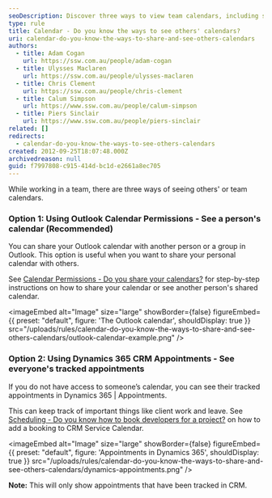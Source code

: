 ```yaml
---
seoDescription: Discover three ways to view team calendars, including sharing personal Outlook calendars and tracking appointments in Dynamics 365.
type: rule
title: Calendar - Do you know the ways to see others' calendars?
uri: calendar-do-you-know-the-ways-to-share-and-see-others-calendars
authors:
  - title: Adam Cogan
    url: https://ssw.com.au/people/adam-cogan
  - title: Ulysses Maclaren
    url: https://ssw.com.au/people/ulysses-maclaren
  - title: Chris Clement
    url: https://ssw.com.au/people/chris-clement
  - title: Calum Simpson
    url: https://www.ssw.com.au/people/calum-simpson
  - title: Piers Sinclair
    url: https://www.ssw.com.au/people/piers-sinclair
related: []
redirects:
  - calendar-do-you-know-the-ways-to-see-others-calendars
created: 2012-09-25T18:07:48.000Z
archivedreason: null
guid: f7997808-c915-414d-bc1d-e2661a8ec705
---
```


While working in a team, there are three ways of seeing others' or team calendars.
### Option 1: Using Outlook Calendar Permissions - See a person's calendar (Recommended)

You can share your Outlook calendar with another person or a group in Outlook. This option is useful when you want to share your personal calendar with others.

See [Calendar Permissions - Do you share your calendars?](/calendar-do-you-allow-full-access-to-calendar-admins) [](/calendar-do-you-allow-full-access-to-calendar-admins) for step-by-step instructions on how to share your calendar or see another person's shared calendar.


<imageEmbed
  alt="Image"
  size="large"
  showBorder={false}
  figureEmbed={{
    preset: "default",
    figure: 'The Outlook calendar',
    shouldDisplay: true
  }}
  src="/uploads/rules/calendar-do-you-know-the-ways-to-share-and-see-others-calendars/outlook-calendar-example.png"
/>

### Option 2: Using Dynamics 365 CRM Appointments - See everyone's tracked appointments

If you do not have access to someone’s calendar, you can see their tracked appointments in Dynamics 365 | Appointments.

This can keep track of important things like client work and leave. See [Scheduling - Do you know how to book developers for a project?](/scheduling-do-you-know-how-to-book-developers-for-a-project) on how to add a booking to CRM Service Calendar.


<imageEmbed
  alt="Image"
  size="large"
  showBorder={false}
  figureEmbed={{
    preset: "default",
    figure: 'Appointments in Dynamics 365',
    shouldDisplay: true
  }}
  src="/uploads/rules/calendar-do-you-know-the-ways-to-share-and-see-others-calendars/dynamics-appointments.png"
/>

**Note:** This will only show appointments that have been tracked in CRM.